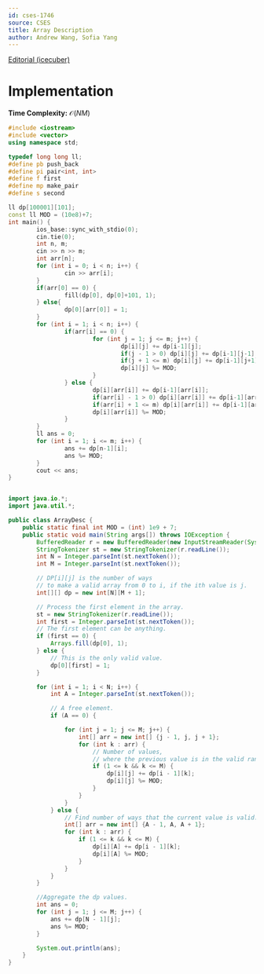 ```yaml
---
id: cses-1746
source: CSES
title: Array Description
author: Andrew Wang, Sofia Yang
---
```


[Editorial (icecuber)](https://codeforces.com/blog/entry/70018)

# Implementation
**Time Complexity:** $\mathcal{O}(NM)$

<LanguageSection>

<CPPSection>

```cpp
#include <iostream>
#include <vector>
using namespace std;

typedef long long ll;
#define pb push_back
#define pi pair<int, int>
#define f first
#define mp make_pair
#define s second

ll dp[100001][101];
const ll MOD = (10e8)+7;
int main() {
		ios_base::sync_with_stdio(0);
		cin.tie(0);
		int n, m;
		cin >> n >> m;
		int arr[n];
		for (int i = 0; i < n; i++) {
				cin >> arr[i];
		}
		if(arr[0] == 0) {
				fill(dp[0], dp[0]+101, 1);
		} else{
				dp[0][arr[0]] = 1;
		}
		for (int i = 1; i < n; i++) {
				if(arr[i] == 0) {
						for (int j = 1; j <= m; j++) {
								dp[i][j] += dp[i-1][j];
								if(j - 1 > 0) dp[i][j] += dp[i-1][j-1];
								if(j + 1 <= m) dp[i][j] += dp[i-1][j+1];
								dp[i][j] %= MOD;
						}
				} else {
						dp[i][arr[i]] += dp[i-1][arr[i]];
						if(arr[i] - 1 > 0) dp[i][arr[i]] += dp[i-1][arr[i]-1];
						if(arr[i] + 1 <= m) dp[i][arr[i]] += dp[i-1][arr[i]+1];
						dp[i][arr[i]] %= MOD;
				}
		}
		ll ans = 0;
		for (int i = 1; i <= m; i++) {
				ans += dp[n-1][i];
				ans %= MOD;
		}
		cout << ans;
}
```
</CPPSection>

<JavaSection>

```java

import java.io.*;
import java.util.*;

public class ArrayDesc {
	public static final int MOD = (int) 1e9 + 7;
	public static void main(String args[]) throws IOException {
		BufferedReader r = new BufferedReader(new InputStreamReader(System.in));
		StringTokenizer st = new StringTokenizer(r.readLine());
		int N = Integer.parseInt(st.nextToken());
		int M = Integer.parseInt(st.nextToken());

		// DP[i][j] is the number of ways
		// to make a valid array from 0 to i, if the ith value is j.
		int[][] dp = new int[N][M + 1];

		// Process the first element in the array.
		st = new StringTokenizer(r.readLine());
		int first = Integer.parseInt(st.nextToken());
		// The first element can be anything.
		if (first == 0) {
			Arrays.fill(dp[0], 1);
		} else {
			// This is the only valid value.
			dp[0][first] = 1;
		}

		for (int i = 1; i < N; i++) {
			int A = Integer.parseInt(st.nextToken());

			// A free element.
			if (A == 0) {

				for (int j = 1; j <= M; j++) {
					int[] arr = new int[] {j - 1, j, j + 1};
					for (int k : arr) {
						// Number of values,
						// where the previous value is in the valid range.
						if (1 <= k && k <= M) {
							dp[i][j] += dp[i - 1][k];
							dp[i][j] %= MOD;
						}
					}
				}
			} else {
				// Find number of ways that the current value is valid.
				int[] arr = new int[] {A - 1, A, A + 1};
				for (int k : arr) {
					if (1 <= k && k <= M) {
						dp[i][A] += dp[i - 1][k];
						dp[i][A] %= MOD;
					}
				}
			}
		}

		//Aggregate the dp values.
		int ans = 0;
		for (int j = 1; j <= M; j++) {
			ans += dp[N - 1][j];
			ans %= MOD;
		}

		System.out.println(ans);
	}
}
```

</JavaSection>

</LanguageSection>
